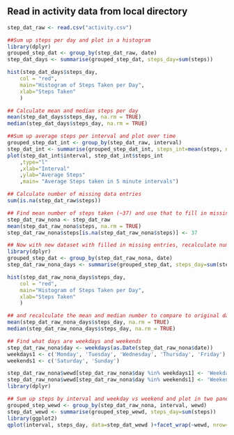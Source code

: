 
## Read in activity data from local directory
```r
step_dat_raw <- read.csv("activity.csv")

##Sum up steps per day and plot in a histogram
library(dplyr)
grouped_step_dat <- group_by(step_dat_raw, date)
step_dat_days <- summarise(grouped_step_dat, steps_day=sum(steps))
```
```r
hist(step_dat_days$steps_day, 
	col = "red",
	main="Histogram of Steps Taken per Day",
	xlab="Steps Taken"
	)
```
```r
## Calculate mean and median steps per day
mean(step_dat_days$steps_day, na.rm = TRUE)
median(step_dat_days$steps_day, na.rm = TRUE)

##Sum up average steps per interval and plot over time
grouped_step_dat_int <- group_by(step_dat_raw, interval)
step_dat_int <- summarise(grouped_step_dat_int, steps_int=mean(steps, na.rm = TRUE))
plot(step_dat_int$interval, step_dat_int$steps_int
	,type="l"
	,xlab="Interval"
	,ylab="Average Steps"
	,main= "Average Steps taken in 5 minute intervals")

## Calculate number of missing data entries 
sum(is.na(step_dat_raw$steps))

## Find mean number of steps taken (~37) and use that to fill in missing values
step_dat_raw_nona <- step_dat_raw
mean(step_dat_raw_nona$steps, na.rm = TRUE)
step_dat_raw_nona$steps[is.na(step_dat_raw_nona$steps)] <- 37

## Now with new dataset with filled in missing entries, recalculate number steps per day
library(dplyr)
grouped_step_dat <- group_by(step_dat_raw_nona, date)
step_dat_raw_nona_days <- summarise(grouped_step_dat, steps_day=sum(steps))

hist(step_dat_raw_nona_days$steps_day, 
	col = "red",
	main="Histogram of Steps Taken per Day",
	xlab="Steps Taken"
	)

## and recalculate the mean and median number to compare to original dataset
mean(step_dat_raw_nona_days$steps_day, na.rm = TRUE)
median(step_dat_raw_nona_days$steps_day, na.rm = TRUE)

## Find what days are weekdays and weekends
step_dat_raw_nona$day <- weekdays(as.Date(step_dat_raw_nona$date))
weekdays1 <- c('Monday', 'Tuesday', 'Wednesday', 'Thursday', 'Friday')
weekends1 <- c('Saturday', 'Sunday')

step_dat_raw_nona$wewd[step_dat_raw_nona$day %in% weekdays1] <- 'Weekday'
step_dat_raw_nona$wewd[step_dat_raw_nona$day %in% weekends1] <- 'Weekend'
library(dplyr)

## Sum up steps by interval and weekday vs weekend and plot in two panel line chart
grouped_step_wewd <- group_by(step_dat_raw_nona, interval, wewd)
step_dat_wewd <- summarise(grouped_step_wewd, steps_day=sum(steps))
library(ggplot2)
qplot(interval, steps_day, data=step_dat_wewd )+facet_wrap(~wewd, nrow=2)

```
